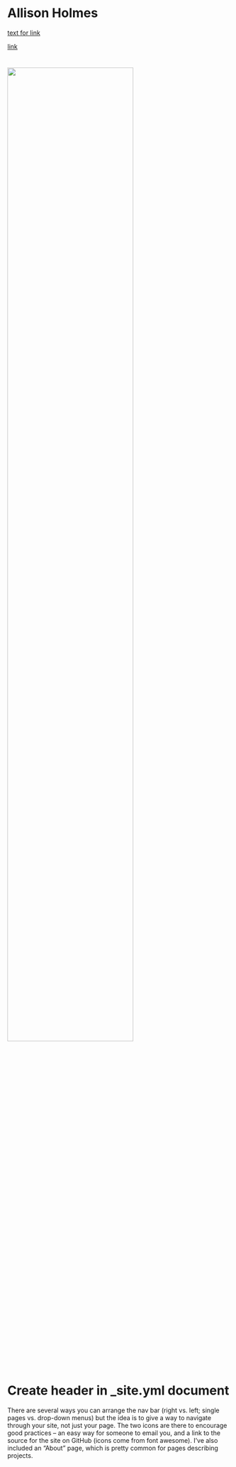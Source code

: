# Allison Holmes

[text for link](google.com)

[link](about.html)

# <img src="images/image.jpg" style="width:75%">


# Create header in _site.yml document
There are several ways you can arrange the nav bar (right vs. left; single pages vs. drop-down menus) but the idea is to give a way to navigate through your site, not just your page. The two icons are there to encourage good practices – an easy way for someone to email you, and a link to the source for the site on GitHub (icons come from font awesome). I’ve also included an “About” page, which is pretty common for pages describing projects.





